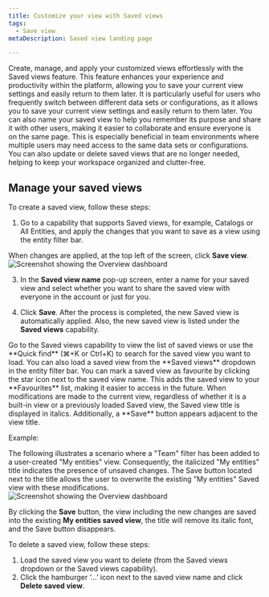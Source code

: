```yaml
---
title: Customize your view with Saved views 
tags:
  - Save view
metaDescription: Saved view landing page

---
```

Create, manage, and apply your customized views effortlessly with the Saved views feature. This feature enhances your experience and productivity within the platform, allowing you to save your current view settings and easily return to them later.
It is particularly useful for users who frequently switch between different data sets or configurations, as it allows you to save your current view settings and easily return to them later.
You can also name your saved view to help you remember its purpose and share it with other users, making it easier to collaborate and ensure everyone is on the same page. This is especially beneficial in team environments where multiple users may need access to the same data sets or configurations.
You can also update or delete saved views that are no longer needed, helping to keep your workspace organized and clutter-free.

## Manage your saved views

<CollapserGroup>
  <Collapser id="create-saved-view" title="Create a saved view">
  To create a saved view, follow these steps:

1. Go to a capability that supports Saved views, for example, Catalogs or All Entities, and apply the changes that you want to save as a view using the entity filter bar.

When changes are applied, at the top left of the screen, click **Save view**.
<img
    title="Screenshot showing the Overview dashboard"
    alt="Screenshot showing the Overview dashboard"
    src="/images/create-saved-views.webp"
/>

3. In the **Saved view name** pop-up screen, enter a name for your saved view and select whether you want to share the saved view with everyone in the account or just for you.

4. Click **Save**.
    After the process is completed, the new Saved view is automatically applied. Also, the new saved view is listed under the **Saved views** capability.
  </Collapser>

  <Collapser id="load-saved-view" title="Load an existing Saved View">
  Go to the Saved views capability to view the list of saved views or use the **Quick find** (⌘+K or Ctrl+K) to search for the saved view you want to load. You can also load a saved view from the **Saved views** dropdown in the entity filter bar.

  </Collapser>

  <Collapser id="favourite-saved-view" title="Mark a saved view as favourite">
  You can mark a saved view as favourite by clicking the star icon next to the saved view name. This adds the saved view to your **Favourites** list, making it easier to access in the future.

  </Collapser>

  <Collapser id="update-saved-view" title="Update a saved view">
  When modifications are made to the current view, regardless of whether it is a built-in view or a previously loaded Saved view, the Saved view title is displayed in italics. Additionally, a **Save** button appears adjacent to the view title.

  Example:

  The following illustrates a scenario where a "Team" filter has been added to a user-created "My entities" view. Consequently, the italicized "My entities" title indicates the presence of unsaved changes. The Save button located next to the title allows the user to overwrite the existing "My entities" Saved view with these modifications.
  <img
    title="Screenshot showing the Overview dashboard"
    alt="Screenshot showing the Overview dashboard"
    src="/images/edit-saved-view.webp"
  />

  By clicking the **Save** button, the view including the new changes are saved into the existing **My entities saved view**, the title will remove its italic font, and the Save button disappears.
  </Collapser>

  <Collapser id="delete-saved-view" title="Delete a saved view">
  To delete a saved view, follow these steps:

1. Load the saved view you want to delete (from the Saved views dropdown or the Saved views capability).
2. Click the hamburger ‘...’ icon next to the saved view name and click **Delete saved view**.
</Collapser>
</CollapserGroup>







